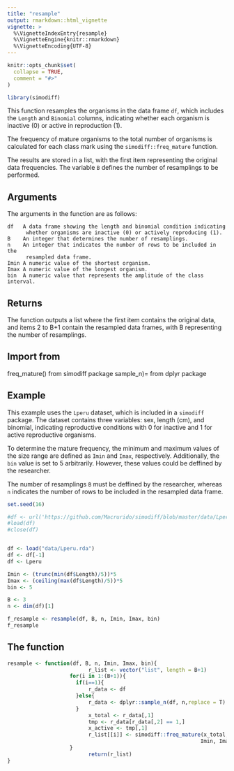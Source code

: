 ```yaml
---
title: "resample"
output: rmarkdown::html_vignette
vignette: >
  %\VignetteIndexEntry{resample}
  %\VignetteEngine{knitr::rmarkdown}
  %\VignetteEncoding{UTF-8}
---
```


```r
knitr::opts_chunk$set(
  collapse = TRUE,
  comment = "#>"
)
```

```r
library(simodiff)
```

This function resamples the organisms in the data frame `df`, which
includes the `Length` and `Binomial` columns, indicating whether each organism is
inactive (0) or active in reproduction (1).

The frequency of mature organisms to the total number of organisms is calculated
for each class mark using the `simodiff::freq_mature` function.

The results are stored in a list, with the first item representing the original data frequencies. The variable `B` defines the number of resamplings to be performed.

## Arguments

The arguments in the function are as follows:

    df   A data frame showing the length and binomial condition indicating
          whether organisms are inactive (0) or actively reproducing (1).
    B    An integer that determines the number of resamplings.
    n    An integer that indicates the number of rows to be included in the
          resampled data frame.
    Imin A numeric value of the shortest organism.
    Imax A numeric value of the longest organism.
    bin  A numeric value that represents the amplitude of the class interval.

## Returns

The function outputs a list where the first item contains the original data, and items 2 to B+1 contain the resampled data frames, with B representing the number of resamplings.

## Import from
freq_mature() from simodiff package
sample_n)= from dplyr package

## Example

This example uses the `Lperu` dataset, which is included in a `simodiff` package.
The dataset contains three variables: sex, length (cm), and binomial, indicating
reproductive conditions with 0 for inactive and 1 for active reproductive organisms.

To determine the mature frequency, the minimum and maximum values of the size range are defined as `Imin` and `Imax`, respectively. Additionally, the `bin` value is set to 5 arbitrarily. However, these values could be deffined by the researcher.

The number of resamplings `B` must be deffined by the researcher, whereas `n`
indicates the number of rows to be included in the resampled data frame.


```r
set.seed(16)

#df <- url('https://github.com/Macrurido/simodiff/blob/master/data/Lperu.rda')
#load(df)
#close(df)


df <- load("data/Lperu.rda")
df <- df[-1]
df <- Lperu

Imin <- (trunc(min(df$Length)/5))*5
Imax <- (ceiling(max(df$Length)/5))*5
bin <- 5

B <- 3
n <- dim(df)[1]

f_resample <- resample(df, B, n, Imin, Imax, bin)
f_resample
```

## The function

```r
resample <- function(df, B, n, Imin, Imax, bin){
                          r_list <- vector("list", length = B+1)
                    for(i in 1:(B+1)){
                      if(i==1){
                          r_data <- df
                      }else{
                          r_data <- dplyr::sample_n(df, n,replace = T)
                      }
                          x_total <- r_data[,1]
                          tmp <- r_data[r_data[,2] == 1,]
                          x_active <- tmp[,1]
                          r_list[[i]] <- simodiff::freq_mature(x_total, x_active,
                                                              Imin, Imax, bin)
                    }
                          return(r_list)
}

```

